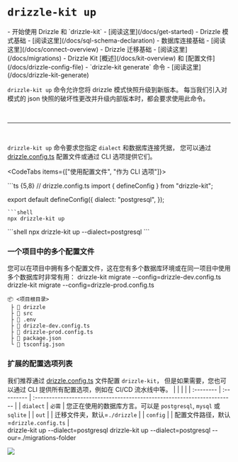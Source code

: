 
# `drizzle-kit up`

<Prerequisites>
- 开始使用 Drizzle 和 `drizzle-kit` - [阅读这里](/docs/get-started)
- Drizzle 模式基础 - [阅读这里](/docs/sql-schema-declaration)
- 数据库连接基础 - [阅读这里](/docs/connect-overview)
- Drizzle 迁移基础 - [阅读这里](/docs/migrations)
- Drizzle Kit [概述](/docs/kit-overview) 和 [配置文件](/docs/drizzle-config-file)
- `drizzle-kit generate` 命令 - [阅读这里](/docs/drizzle-kit-generate)
</Prerequisites>

`drizzle-kit up` 命令允许您将 drizzle 模式快照升级到新版本。
每当我们引入对模式的 json 快照的破坏性更改并升级内部版本时，都会要求使用此命令。

<br/>
<hr/>
<br/>

`drizzle-kit up` 命令要求您指定 `dialect` 和数据库连接凭据，
您可以通过 [drizzle.config.ts](/docs/drizzle-config-file) 配置文件或通过 CLI 选项提供它们。

<CodeTabs items={["使用配置文件", "作为 CLI 选项"]}>
<Section>
```ts {5,8}
// drizzle.config.ts
import { defineConfig } from "drizzle-kit";

export default defineConfig({
  dialect: "postgresql",
});
```
```shell
npx drizzle-kit up
```
</Section>
```shell
npx drizzle-kit up --dialect=postgresql
```
</CodeTabs>

### 一个项目中的多个配置文件
您可以在项目中拥有多个配置文件，这在您有多个数据库环境或在同一项目中使用多个数据库时非常有用：
<Npx>
  drizzle-kit migrate --config=drizzle-dev.config.ts
  drizzle-kit migrate --config=drizzle-prod.config.ts
</Npx>
```plaintext {5-6}
📦 <项目根目录>
 ├ 📂 drizzle
 ├ 📂 src
 ├ 📜 .env
 ├ 📜 drizzle-dev.config.ts
 ├ 📜 drizzle-prod.config.ts
 ├ 📜 package.json
 └ 📜 tsconfig.json
```

### 扩展的配置选项列表
我们推荐通过 [drizzle.config.ts](/docs/drizzle-config-file) 文件配置 `drizzle-kit`，
但是如果需要，您也可以通过 CLI 提供所有配置选项，例如在 CI/CD 流水线中等。
<rem025/>
|           |            |                                                                         |
| :-------- | :--------- | :---------------------------------------------------------------------- |
| `dialect` | `必需`    | 您正在使用的数据库方言。可以是 `postgresql`, `mysql` 或 `sqlite`      |
| `out`     |            | 迁移文件夹，默认=`./drizzle`                                          |
| `config`  |            | 配置文件路径，默认=`drizzle.config.ts`                               |
<br/>
<Npx>
drizzle-kit up --dialect=postgresql
drizzle-kit up --dialect=postgresql --our=./migrations-folder
</Npx>

![](@/assets/gifs/up_mysql.gif)

